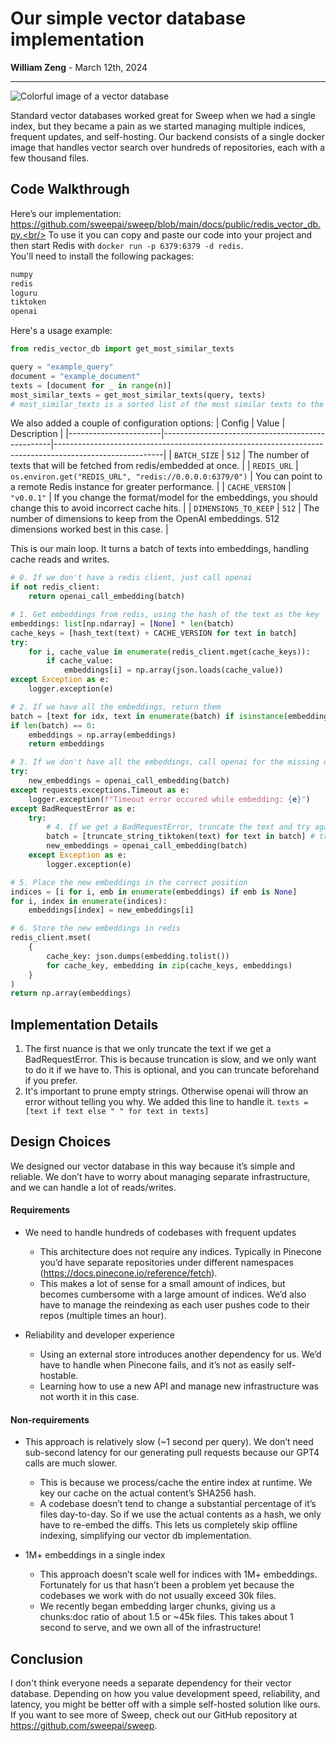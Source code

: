 # Our simple vector database implementation
**William Zeng** - March 12th, 2024

---
<div style={{ display: "flex", justifyContent: "center", alignItems: "center" }}>
    <img src="/covers/vector_db.png" alt="Colorful image of a vector database" style={{ width: "800px" }} />
</div>

Standard vector databases worked great for Sweep when we had a single index, but they became a pain as we started managing multiple indices, frequent updates, and self-hosting. Our backend consists of a single docker image that handles vector search over hundreds of repositories, each with a few thousand files.

## Code Walkthrough
Here’s our implementation: https://github.com/sweepai/sweep/blob/main/docs/public/redis_vector_db.py.<br/>
To use it you can copy and paste our code into your project and then start Redis with `docker run -p 6379:6379 -d redis`.<br/>
You'll need to install the following packages:<br/>
```requirements.txt
numpy
redis
loguru
tiktoken
openai
```

Here's a usage example:<br/>
```python
from redis_vector_db import get_most_similar_texts

query = "example_query"
document = "example_document"
texts = [document for _ in range(n)]
most_similar_texts = get_most_similar_texts(query, texts)
# most_similar_texts is a sorted list of the most similar texts to the query
```

We also added a couple of configuration options:
| Config             | Value                                            | Description                                                                                             |
|-----------------------|--------------------------------------------------|---------------------------------------------------------------------------------------------------------|
| `BATCH_SIZE`          | `512`                                            | The number of texts that will be fetched from redis/embedded at once. |
| `REDIS_URL`           | `os.environ.get("REDIS_URL", "redis://0.0.0.0:6379/0")` | You can point to a remote Redis instance for greater performance. |
| `CACHE_VERSION`       | `"v0.0.1"`                                       | If you change the format/model for the embeddings, you should change this to avoid incorrect cache hits. |
| `DIMENSIONS_TO_KEEP`  | `512`                                            | The number of dimensions to keep from the OpenAI embeddings. 512 dimensions worked best in this case.  |

This is our main loop. It turns a batch of texts into embeddings, handling cache reads and writes.
```python
# 0. If we don't have a redis client, just call openai
if not redis_client:
    return openai_call_embedding(batch)

# 1. Get embeddings from redis, using the hash of the text as the key
embeddings: list[np.ndarray] = [None] * len(batch)
cache_keys = [hash_text(text) + CACHE_VERSION for text in batch]
try:
    for i, cache_value in enumerate(redis_client.mget(cache_keys)):
        if cache_value:
            embeddings[i] = np.array(json.loads(cache_value))
except Exception as e:
    logger.exception(e)

# 2. If we have all the embeddings, return them
batch = [text for idx, text in enumerate(batch) if isinstance(embeddings[idx], type(None))]
if len(batch) == 0:
    embeddings = np.array(embeddings)
    return embeddings

# 3. If we don't have all the embeddings, call openai for the missing ones
try:
    new_embeddings = openai_call_embedding(batch)
except requests.exceptions.Timeout as e:
    logger.exception(f"Timeout error occured while embedding: {e}")
except BadRequestError as e:
    try:
        # 4. If we get a BadRequestError, truncate the text and try again
        batch = [truncate_string_tiktoken(text) for text in batch] # truncation is slow, so we only do it if we have to
        new_embeddings = openai_call_embedding(batch)
    except Exception as e:
        logger.exception(e)

# 5. Place the new embeddings in the correct position
indices = [i for i, emb in enumerate(embeddings) if emb is None]
for i, index in enumerate(indices):
    embeddings[index] = new_embeddings[i]

# 6. Store the new embeddings in redis
redis_client.mset(
    {
        cache_key: json.dumps(embedding.tolist())
        for cache_key, embedding in zip(cache_keys, embeddings)
    }
)
return np.array(embeddings)
```

## Implementation Details
1. The first nuance is that we only truncate the text if we get a BadRequestError. This is because truncation is slow, and we only want to do it if we have to. This is optional, and you can truncate beforehand if you prefer.
2. It's important to prune empty strings. Otherwise openai will throw an error without telling you why. We added this line to handle it. 
    `texts = [text if text else " " for text in texts]`

## Design Choices
We designed our vector database in this way because it’s simple and reliable. We don’t have to worry about managing separate infrastructure, and we can handle a lot of reads/writes.

#### Requirements 

- We need to handle hundreds of codebases with frequent updates
    - This architecture does not require any indices. Typically in Pinecone you’d have separate repositories under different namespaces (https://docs.pinecone.io/reference/fetch).
    - This makes a lot of sense for a small amount of indices, but becomes cumbersome with a large amount of indices. We’d also have to manage the reindexing as each user pushes code to their repos (multiple times an hour).

- Reliability and developer experience
    - Using an external store introduces another dependency for us. We’d have to handle when Pinecone fails, and it’s not as easily self-hostable.
    - Learning how to use a new API and manage new infrastructure was not worth it in this case.

#### Non-requirements
- This approach is relatively slow (~1 second per query). We don’t need sub-second latency for our generating pull requests because our GPT4 calls are much slower. 
    - This is because we process/cache the entire index at runtime. We key our cache on the actual content’s SHA256 hash.
    - A codebase doesn’t tend to change a substantial percentage of it’s files day-to-day. So if we use the actual contents as a hash, we only have to re-embed the diffs. This lets us completely skip offline indexing, simplifying our vector db implementation.

- 1M+ embeddings in a single index
    - This approach doesn’t scale well for indices with 1M+ embeddings. Fortunately for us that hasn’t been a problem yet because the codebases we work with do not usually exceed 30k files.
    - We recently began embedding larger chunks, giving us a chunks:doc ratio of about 1.5 or ~45k files. This takes about 1 second to serve, and we own all of the infrastructure!

## Conclusion
I don't think everyone needs a separate dependency for their vector database. Depending on how you value development speed, reliability, and latency, you might be better off with a simple self-hosted solution like ours.
If you want to see more of Sweep, check out our GitHub repository at https://github.com/sweepai/sweep.